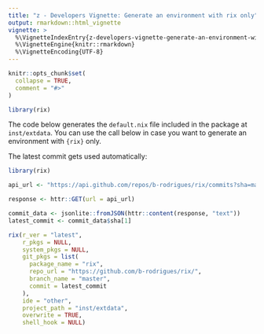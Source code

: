 ```yaml
---
title: "z - Developers Vignette: Generate an environment with rix only"
output: rmarkdown::html_vignette
vignette: >
  %\VignetteIndexEntry{z-developers-vignette-generate-an-environment-with-rix-only}
  %\VignetteEngine{knitr::rmarkdown}
  %\VignetteEncoding{UTF-8}
---
```


```r
knitr::opts_chunk$set(
  collapse = TRUE,
  comment = "#>"
)
```

```r
library(rix)
```

<!-- WARNING - This vignette is generated by {fusen} from dev/z-inst_rix.Rmd: do not edit by hand -->

The code below generates the `default.nix` file included in the package
at `inst/extdata`. You can use the call below in case you want to generate
an environment with `{rix}` only.

The latest commit gets used automatically:


```r
library(rix)

api_url <- "https://api.github.com/repos/b-rodrigues/rix/commits?sha=master"

response <- httr::GET(url = api_url)

commit_data <- jsonlite::fromJSON(httr::content(response, "text"))
latest_commit <- commit_data$sha[1]

rix(r_ver = "latest",
    r_pkgs = NULL,
    system_pkgs = NULL,
    git_pkgs = list(
      package_name = "rix",
      repo_url = "https://github.com/b-rodrigues/rix/",
      branch_name = "master",
      commit = latest_commit
    ),
    ide = "other",
    project_path = "inst/extdata",
    overwrite = TRUE,
    shell_hook = NULL)
```

